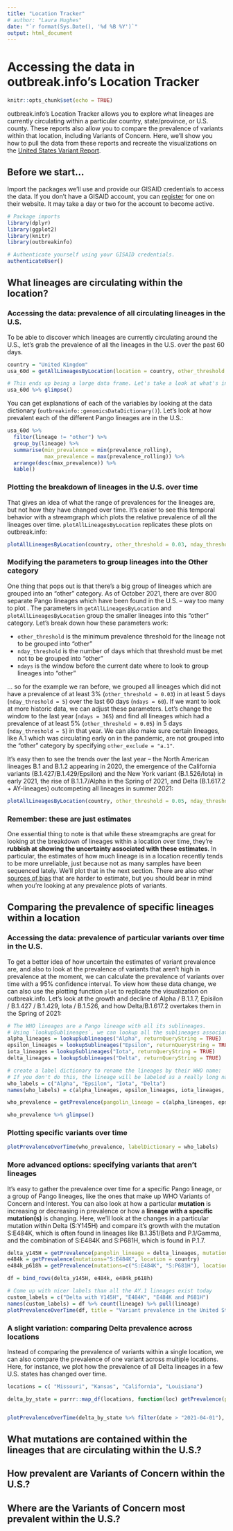 ```yaml
---
title: "Location Tracker"
# author: "Laura Hughes"
date: "`r format(Sys.Date(), '%d %B %Y')`"
output: html_document
---
```

# Accessing the data in outbreak.info's Location Tracker
```r
knitr::opts_chunk$set(echo = TRUE)
```
outbreak.info's Location Tracker allows you to explore what lineages are
currently circulating within a particular country, state/province, or U.S. county.
These reports also allow you to compare the prevalence of variants within that
location, including Variants of Concern. Here, we'll show you how to pull the
data from these reports and recreate the
visualizations on the [United States Variant Report](https://outbreak.info/location-reports?loc=USA).

## Before we start...
Import the packages we'll use and provide our GISAID credentials to access the data.
If you don't have a GISAID account, you can [register](https://www.gisaid.org/registration/register/)
for one on their website. It may take a day or two for the account to become active.
```r
# Package imports
library(dplyr)
library(ggplot2)
library(knitr)
library(outbreakinfo)
```

```r
# Authenticate yourself using your GISAID credentials.
authenticateUser()
```


## What lineages are circulating within the location?
### Accessing the data: prevalence of all circulating lineages in the U.S.
To be able to discover which lineages are currently circulating around the U.S.,
let's grab the prevalence of all the lineages in the U.S. over the past 60 days.
```r
country = "United Kingdom"
usa_60d = getAllLineagesByLocation(location = country, other_threshold = 0.03, nday_threshold = 5, ndays = 60)
```

``` r
# This ends up being a large data frame. Let's take a look at what's inside:
usa_60d %>% glimpse()
```

You can get explanations of each of the variables by looking at the data dictionary (`outbreakinfo::genomicsDataDictionary()`). Let's look at how prevalent each of the different Pango lineages are in the U.S.:
``` r

usa_60d %>%
  filter(lineage != "other") %>%
  group_by(lineage) %>%
  summarise(min_prevalence = min(prevalence_rolling),
            max_prevalence = max(prevalence_rolling)) %>%
  arrange(desc(max_prevalence)) %>%
  kable()
```

### Plotting the breakdown of lineages in the U.S. over time
That gives an idea of what the range of prevalences for the lineages are, but not how they have changed over time. It's easier to see this temporal behavior with a streamgraph
which plots the relative prevalence of all the lineages over time. `plotAllLineagesByLocation` replicates these plots on outbreak.info:
```r
plotAllLineagesByLocation(country, other_threshold = 0.03, nday_threshold = 5, ndays = 60)
```


### Modifying the parameters to group lineages into the Other category
One thing that pops out is that there's a big group of lineages which are grouped into an "other"
category. As of October 2021, there are over 800 separate Pango lineages which have been found in the U.S. --
way too many to plot . The parameters in `getAllLineagesByLocation` and `plotAllLineagesByLocation` group
the smaller lineages into this "other" category. Let's break down how these parameters work:

- `other_threshold` is the minimum prevalence threshold for the lineage not to be grouped into "other"
- `nday_threshold` is the number of days which that threshold must be met not to be grouped into "other"
- `ndays` is the window before the current date where to look to group lineages into "other"

... so for the example we ran before, we grouped all lineages which did not have a prevalence of at least 3%
(`other_threshold = 0.03`) in at least 5 days (`nday_threshold = 5`) over the last 60 days (`ndays = 60`). If we want to look at more historic data, we can adjust these parameters. Let's change the window to the last year (`ndays = 365`) and find all lineages which had a prevalence of at least 5% (`other_threshold = 0.05`) in 5 days (`nday_threshold = 5`) in that year. We can also make sure certain lineages, like A.1 which was circulating early on in the pandemic, are not grouped into the "other" category by specifying `other_exclude = "a.1"`.

It's easy then to see the trends over the last year -- the North American lineages B.1 and B.1.2 appearing in 2020, the emergence of the California variants (B.1.427/B.1.429/Epsilon) and the New York variant (B.1.526/Iota) in early 2021, the rise of B.1.1.7/Alpha in the Spring of 2021, and Delta (B.1.617.2 + AY-lineages) outcompeting all lineages in summer 2021:
```r
plotAllLineagesByLocation(country, other_threshold = 0.05, nday_threshold = 5, ndays = 365, other_exclude = "a.1")
```

###  Remember: these are just estimates
One essential thing to note is that while these streamgraphs are great for looking at the breakdown
of lineages within a location over time, they're **rubbish at showing the uncertainty associated with these
estimates**. In particular, the estimates of how much lineage is in a location recently tends to be more
unreliable, just because not as many samples have been sequenced lately. We'll plot that in the next section.
There are also other [sources of bias](https://outbreak.info/situation-reports/caveats) that are harder to estimate, but you should bear in mind when you're looking at any prevalence plots of variants.

## Comparing the prevalence of specific lineages within a location
### Accessing the data: prevalence of particular variants over time in the U.S.
To get a better idea of how uncertain the estimates of variant prevalence are, and also to look at the prevalence of variants that aren't high in prevalence at the moment, we can calculate the prevalence of variants over time with a 95% confidence interval. To view how these data change, we can also use the plotting function `plot` to replicate the visualization on outbreak.info. Let's look at the growth and decline of Alpha / B.1.1.7, Episilon / B.1.427 / B.1.429, Iota / B.1.526, and how Delta/B.1.617.2 overtakes them in the Spring of 2021:
```r
# The WHO lineages are a Pango lineage with all its sublineages.
# Using `lookupSublineages`, we can lookup all the sublineages associated with the WHO designated sequence, according to the most recent classifications from the Pango team.
alpha_lineages = lookupSublineages("Alpha", returnQueryString = TRUE)
epsilon_lineages = lookupSublineages("Epsilon", returnQueryString = TRUE)
iota_lineages = lookupSublineages("Iota", returnQueryString = TRUE)
delta_lineages = lookupSublineages("Delta", returnQueryString = TRUE)

# create a label dictionary to rename the lineages by their WHO name:
# If you don't do this, the lineage will be labeled as a really long name of all the Pango lineages like "B.1.617.2 OR AY.1 OR AY.2 ...)"
who_labels = c("Alpha", "Epsilon", "Iota", "Delta")
names(who_labels) = c(alpha_lineages, epsilon_lineages, iota_lineages, delta_lineages)

who_prevalence = getPrevalence(pangolin_lineage = c(alpha_lineages, epsilon_lineages, iota_lineages, delta_lineages), location = country)

who_prevalence %>% glimpse()
```

### Plotting specific variants over time
```r
plotPrevalenceOverTime(who_prevalence, labelDictionary = who_labels)
```

### More advanced options: specifying variants that aren't lineages
It's easy to gather the prevalence over time for a specific Pango lineage, or a group of Pango lineages, like the ones that make up WHO Variants of Concern and Interest. You can also look at how a particular **mutation** is increasing or decreasing in prevalence or how a **lineage with a specific mutation(s)** is changing. Here, we'll look at the changes in a particular mutation within Delta (S:Y145H) and compare it's growth with the mutation S:E484K, which is often found in lineages like B.1.351/Beta and P.1/Gamma, and the combination of S:E484K and S:P681H, which is found in P.1.7.
```r
delta_y145H = getPrevalence(pangolin_lineage = delta_lineages, mutations="S:Y145H", location = country)
e484k = getPrevalence(mutations="S:E484K", location = country)
e484k_p618h = getPrevalence(mutations=c("S:E484K", "S:P681H"), location = country)

df = bind_rows(delta_y145H, e484k, e484k_p618h)

# Come up with nicer labels than all the AY.1 lineages exist today
custom_labels = c("Delta with Y145H", "E484K", "E484K and P681H")
names(custom_labels) = df %>% count(lineage) %>% pull(lineage)
plotPrevalenceOverTime(df, title = "Variant prevalence in the United States", labelDictionary = custom_labels)
```

### A slight variation: comparing Delta prevalence across locations
Instead of comparing the prevalence of variants within a single location, we can also compare the prevalence of one variant across multiple locations. Here, for instance, we plot how the prevalence of all Delta lineages in a few U.S. states has changed over time.
```r
locations = c( "Missouri", "Kansas", "California", "Louisiana")

delta_by_state = purrr::map_df(locations, function(loc) getPrevalence(pangolin_lineage = delta_lineages, location = loc))


plotPrevalenceOverTime(delta_by_state %>% filter(date > "2021-04-01"), colorVar = "location", title = "Delta prevalence across locations") 
```


## What mutations are contained within the lineages that are circulating within the U.S.?

## How prevalent are Variants of Concern within the U.S.?

## Where are the Variants of Concern most prevalent within the U.S.?
